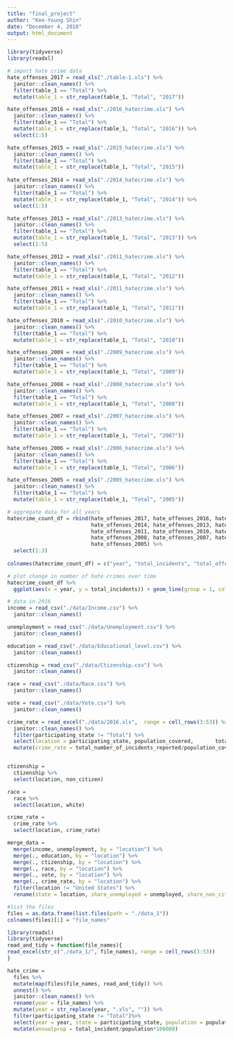 ```yaml
---
title: "final_project"
author: "Kee-Young Shin"
date: "December 4, 2018"
output: html_document
---
```


```r
library(tidyverse)
library(readxl)
```

```r
# import hate crime data
hate_offenses_2017 = read_xls("./table-1.xls") %>% 
  janitor::clean_names() %>% 
  filter(table_1 == "Total") %>% 
  mutate(table_1 = str_replace(table_1, "Total", "2017"))

hate_offenses_2016 = read_xls("./2016_hatecrime.xls") %>% 
  janitor::clean_names() %>% 
  filter(table_1 == "Total") %>% 
  mutate(table_1 = str_replace(table_1, "Total", "2016")) %>% 
  select(1:5)

hate_offenses_2015 = read_xls("./2015_hatecrime.xls") %>% 
  janitor::clean_names() %>% 
  filter(table_1 == "Total") %>% 
  mutate(table_1 = str_replace(table_1, "Total", "2015"))
    
hate_offenses_2014 = read_xls("./2014_hatecrime.xls") %>% 
  janitor::clean_names() %>% 
  filter(table_1 == "Total") %>% 
  mutate(table_1 = str_replace(table_1, "Total", "2014")) %>% 
  select(1:5)

hate_offenses_2013 = read_xls("./2013_hatecrime.xls") %>% 
  janitor::clean_names() %>% 
  filter(table_1 == "Total") %>% 
  mutate(table_1 = str_replace(table_1, "Total", "2013")) %>% 
  select(1:5)

hate_offenses_2012 = read_xls("./2011_hatecrime.xls") %>% 
  janitor::clean_names() %>% 
  filter(table_1 == "Total") %>% 
  mutate(table_1 = str_replace(table_1, "Total", "2012"))

hate_offenses_2011 = read_xls("./2011_hatecrime.xls") %>% 
  janitor::clean_names() %>% 
  filter(table_1 == "Total") %>% 
  mutate(table_1 = str_replace(table_1, "Total", "2011"))

hate_offenses_2010 = read_xls("./2010_hatecrime.xls") %>% 
  janitor::clean_names() %>% 
  filter(table_1 == "Total") %>% 
  mutate(table_1 = str_replace(table_1, "Total", "2010"))

hate_offenses_2009 = read_xls("./2009_hatecrime.xls") %>% 
  janitor::clean_names() %>% 
  filter(table_1 == "Total") %>% 
  mutate(table_1 = str_replace(table_1, "Total", "2009"))

hate_offenses_2008 = read_xls("./2008_hatecrime.xls") %>% 
  janitor::clean_names() %>% 
  filter(table_1 == "Total") %>% 
  mutate(table_1 = str_replace(table_1, "Total", "2008"))

hate_offenses_2007 = read_xls("./2007_hatecrime.xls") %>% 
  janitor::clean_names() %>% 
  filter(table_1 == "Total") %>% 
  mutate(table_1 = str_replace(table_1, "Total", "2007"))

hate_offenses_2006 = read_xls("./2006_hatecrime.xls") %>% 
  janitor::clean_names() %>% 
  filter(table_1 == "Total") %>% 
  mutate(table_1 = str_replace(table_1, "Total", "2006"))

hate_offenses_2005 = read_xls("./2005_hatecrime.xls") %>% 
  janitor::clean_names() %>% 
  filter(table_1 == "Total") %>% 
  mutate(table_1 = str_replace(table_1, "Total", "2005"))

# aggregate data for all years
hatecrime_count_df = rbind(hate_offenses_2017, hate_offenses_2016, hate_offenses_2015, 
                           hate_offenses_2014, hate_offenses_2013, hate_offenses_2012,
                           hate_offenses_2011, hate_offenses_2010, hate_offenses_2009,
                           hate_offenses_2008, hate_offenses_2007, hate_offenses_2006,
                           hate_offenses_2005) %>% 
  select(1:3) 
  
colnames(hatecrime_count_df) = c("year", "total_incidents", "total_offenses")
```

```r
# plot change in number of hate crimes over time
hatecrime_count_df %>% 
  ggplot(aes(x = year, y = total_incidents)) + geom_line(group = 1, color = "blue")
```


```r
# data in 2016
income = read_csv("./data/Income.csv") %>% 
  janitor::clean_names()

unemployment = read_csv("./data/Unemployment.csv") %>% 
  janitor::clean_names()

education = read_csv("./data/Educational_level.csv") %>% 
  janitor::clean_names()

ctizenship = read_csv("./data/Ctizenship.csv") %>% 
  janitor::clean_names()

race = read_csv("./data/Race.csv") %>% 
  janitor::clean_names()

vote = read_csv("./data/Vote.csv") %>% 
  janitor::clean_names()

crime_rate = read_excel("./data/2016.xls",  range = cell_rows(3:53)) %>%
  janitor::clean_names() %>%
  filter(participating_state != "Total") %>%
  select(location = participating_state, population_covered,       total_number_of_incidents_reported) %>%
  mutate(crime_rate = total_number_of_incidents_reported/population_covered*100000) 


ctizenship =
  ctizenship %>% 
  select(location, non_citizen)

race = 
  race %>% 
  select(location, white)

crime_rate =
  crime_rate %>% 
  select(location, crime_rate)

merge_data = 
  merge(income, unemployment, by = "location") %>% 
  merge(., education, by = "location") %>% 
  merge(., ctizenship, by = "location") %>% 
  merge(., race, by = "location") %>% 
  merge(., vote, by = "location") %>%
  merge(., crime_rate, by = "location") %>% 
  filter(location != "United States") %>% 
  rename(state = location, share_unemployed = unemployed, share_non_citizen = non_citizen, share_white = white)
```

```r
#list the files
files = as.data.frame(list.files(path = "./data_1")) 
colnames(files)[1] = "file_names"
```


```r
library(readxl)
library(tidyverse)
read_and_tidy = function(file_names){
read_excel(str_c("./data_1/", file_names), range = cell_rows(3:53))
}

hate_crime =
  files %>% 
  mutate(map(files$file_names, read_and_tidy)) %>% 
  unnest() %>% 
  janitor::clean_names() %>% 
  rename(year = file_names) %>% 
  mutate(year = str_replace(year, ".xls", "")) %>% 
  filter(participating_state != "Total")%>%
  select(year = year, state = participating_state, population = population_covered, total_incident = total_number_of_incidents_reported)%>%
  mutate(annualprop = total_incident/population*100000)
```




